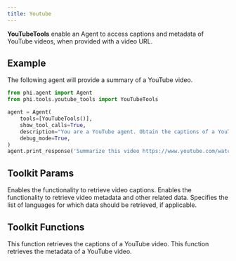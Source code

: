 ```yaml
---
title: Youtube
---
```


**YouTubeTools** enable an Agent to access captions and metadata of YouTube videos, when provided with a video URL.

## Example

The following agent will provide a summary of a YouTube video.

```python cookbook/tools/youtube_tools.py
from phi.agent import Agent
from phi.tools.youtube_tools import YouTubeTools

agent = Agent(
    tools=[YouTubeTools()],
    show_tool_calls=True,
    description="You are a YouTube agent. Obtain the captions of a YouTube video and answer questions.",
    debug_mode=True,
)
agent.print_response('Summarize this video https://www.youtube.com/watch?v=Iv9dewmcFbs&t', markdown=True)

```

## Toolkit Params

<ResponseField name="get_video_captions" type="bool" default="True">
  Enables the functionality to retrieve video captions.
</ResponseField>
<ResponseField name="get_video_data" type="bool" default="True">
  Enables the functionality to retrieve video metadata and other related data.
</ResponseField>
<ResponseField name="languages" type="List[str]">
  Specifies the list of languages for which data should be retrieved, if
  applicable.
</ResponseField>

## Toolkit Functions

<ResponseField name="get_youtube_video_captions">
  This function retrieves the captions of a YouTube video.
</ResponseField>
<ResponseField name="get_youtube_video_data">
  This function retrieves the metadata of a YouTube video.
</ResponseField>
